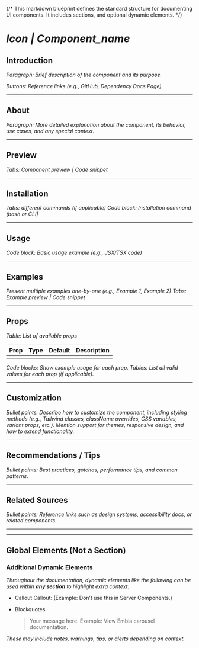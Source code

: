 {/* This markdown blueprint defines the standard structure for documenting UI components. It includes sections, and optional dynamic elements. */}

# _Icon | Component_name_

## Introduction

_Paragraph: Brief description of the component and its purpose._

_Buttons: Reference links (e.g., GitHub, Dependency Docs Page)_

---

## About

_Paragraph: More detailed explanation about the component, its behavior, use cases, and any special context._

---

## Preview

_Tabs: Component preview | Code snippet_

---

## Installation

_Tabs: different commands (if applicable)_
_Code block: Installation command (bash or CLI)_

---

## Usage

_Code block: Basic usage example (e.g., JSX/TSX code)_

---

## Examples

_Present multiple examples one-by-one (e.g., Example 1, Example 2)_
_Tabs: Example preview | Code snippet_

---

## Props

_Table: List of available props_

| Prop | Type | Default | Description |
| ---- | ---- | ------- | ----------- |
|      |      |         |             |

_Code blocks: Show example usage for each prop._
_Tables: List all valid values for each prop (if applicable)._

---

## Customization

_Bullet points: Describe how to customize the component, including styling methods (e.g., Tailwind classes, className overrides, CSS variables, variant props, etc.). Mention support for themes, responsive design, and how to extend functionality._

---

## Recommendations / Tips

_Bullet points: Best practices, gotchas, performance tips, and common patterns._

---

## Related Sources

_Bullet points: Reference links such as design systems, accessibility docs, or related components._

---

---

## Global Elements (Not a Section)

### Additional Dynamic Elements

_Throughout the documentation, dynamic elements like the following can be used within **any section** to highlight extra context:_

- Callout
  Callout: (Example: Don’t use this in Server Components.)

- Blockquotes
  > Your message here. Example: View Embla carousel documentation.

_These may include notes, warnings, tips, or alerts depending on context._
